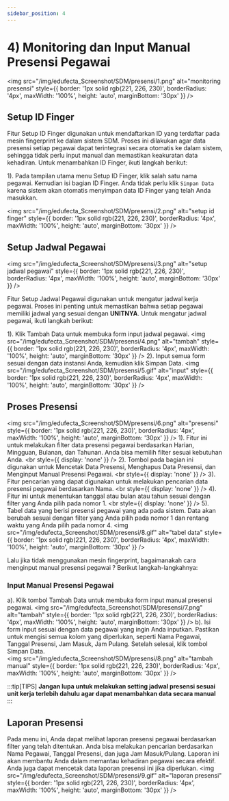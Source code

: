 ```yaml
---
sidebar_position: 4
---
```


# 4) Monitoring dan Input Manual Presensi Pegawai   

<img
  src="/img/edufecta_Screenshot/SDM/presensi/1.png"
  alt="monitoring presensi"
  style={{
    border: '1px solid rgb(221, 226, 230)',
    borderRadius: '4px',
    maxWidth: '100%',
    height: 'auto',
    marginBottom: '30px'
  }}
/>

## Setup ID Finger
Fitur Setup ID Finger digunakan untuk mendaftarkan ID yang terdaftar pada mesin fingerprint ke dalam sistem SDM. Proses ini dilakukan agar data presensi setiap pegawai dapat terintegrasi secara otomatis ke dalam sistem, sehingga tidak perlu input manual dan memastikan keakuratan data kehadiran. Untuk menambahkan ID Finger, ikuti langkah berikut:

1). Pada tampilan utama menu Setup ID Finger, klik salah satu nama pegawai. Kemudian isi bagian ID Finger. Anda tidak perlu klik ``Simpan Data`` karena sistem akan otomatis menyimpan data ID Finger yang telah Anda masukkan.
 
 <img
  src="/img/edufecta_Screenshot/SDM/presensi/2.png"
  alt="setup id finger"
  style={{
    border: '1px solid rgb(221, 226, 230)',
    borderRadius: '4px',
    maxWidth: '100%',
    height: 'auto',
    marginBottom: '30px'
  }}
/>

## Setup Jadwal Pegawai
<img
  src="/img/edufecta_Screenshot/SDM/presensi/3.png"
  alt="setup jadwal pegawai"
  style={{
    border: '1px solid rgb(221, 226, 230)',
    borderRadius: '4px',
    maxWidth: '100%',
    height: 'auto',
    marginBottom: '30px'
  }}
/>

Fitur Setup Jadwal Pegawai digunakan untuk mengatur jadwal kerja pegawai. Proses ini penting untuk memastikan bahwa setiap pegawai memiliki jadwal yang sesuai dengan **UNITNYA**. Untuk mengatur jadwal pegawai, ikuti langkah berikut:

1). Klik Tambah Data untuk membuka form input jadwal pegawai.
<img
  src="/img/edufecta_Screenshot/SDM/presensi/4.png"
  alt="tambah"
  style={{
    border: '1px solid rgb(221, 226, 230)',
    borderRadius: '4px',
    maxWidth: '100%',
    height: 'auto',
    marginBottom: '30px'
  }}
/>
2). Input semua form sesuai dengan data instansi Anda, kemudian klik Simpan Data.
<img
  src="/img/edufecta_Screenshot/SDM/presensi/5.gif"
  alt="input"
  style={{
    border: '1px solid rgb(221, 226, 230)',
    borderRadius: '4px',
    maxWidth: '100%',
    height: 'auto',
    marginBottom: '30px'
  }}
/>

## Proses Presensi

<img
  src="/img/edufecta_Screenshot/SDM/presensi/6.png"
  alt="presensi"
  style={{
    border: '1px solid rgb(221, 226, 230)',
    borderRadius: '4px',
    maxWidth: '100%',
    height: 'auto',
    marginBottom: '30px'
  }}
/>
1). Fitur ini untuk melakukan filter data presensi pegawai berdasarkan Harian, Mingguan, Bulanan, dan Tahunan. Anda bisa memilih filter sesuai kebutuhan Anda.
<br style={{ display: 'none' }} />
2). Tombol pada bagian ini digunakan untuk Mencetak Data Presensi, Menghapus Data Presensi, dan Menginput Manual Presensi Pegawai.
<br style={{ display: 'none' }} />
3). Fitur pencarian yang dapat digunakan untuk melakukan pencarian data presensi pegawai berdasarkan Nama.
<br style={{ display: 'none' }} />
4). Fitur ini untuk menentukan tanggal atau bulan atau tahun sesuai dengan filter yang Anda pilih pada nomor 1.
<br style={{ display: 'none' }} />
5). Tabel data yang berisi presensi pegawai yang ada pada sistem. Data akan berubah sesuai dengan filter yang Anda pilih pada nomor 1 dan rentang waktu yang Anda pilih pada nomor 4. 
<img
  src="/img/edufecta_Screenshot/SDM/presensi/8.gif"
  alt="tabel data"
  style={{
    border: '1px solid rgb(221, 226, 230)',
    borderRadius: '4px',
    maxWidth: '100%',
    height: 'auto',
    marginBottom: '30px'
  }}
/>

Lalu jika tidak menggunakan mesin fingerprint, bagaimanakah cara menginput manual presensi pegawai ? Berikut langkah-langkahnya:
### Input Manual Presensi Pegawai
a). Klik tombol Tambah Data untuk membuka form input manual presensi pegawai.
<img
  src="/img/edufecta_Screenshot/SDM/presensi/7.png"
  alt="tambah"
  style={{
    border: '1px solid rgb(221, 226, 230)',
    borderRadius: '4px',
    maxWidth: '100%',
    height: 'auto',
    marginBottom: '30px'
  }}
/>
b). Isi form input sesuai dengan data pegawai yang ingin Anda inputkan. Pastikan untuk mengisi semua kolom yang diperlukan, seperti Nama Pegawai, Tanggal Presensi, Jam Masuk, Jam Pulang. Setelah selesai, klik tombol Simpan Data.    
<img
  src="/img/edufecta_Screenshot/SDM/presensi/8.png"
  alt="tambah manual"
  style={{
    border: '1px solid rgb(221, 226, 230)',
    borderRadius: '4px',
    maxWidth: '100%',
    height: 'auto',
    marginBottom: '30px'
  }}
/>

:::tip[TIPS]
<strong>Jangan lupa untuk melakukan setting jadwal presensi sesuai unit kerja terlebih dahulu agar dapat menambahkan data secara manual</strong>
:::

## Laporan Presensi
Pada menu ini, Anda dapat melihat laporan presensi pegawai berdasarkan filter yang telah ditentukan. Anda bisa melakukan pencarian berdasarkan Nama Pegawai, Tanggal Presensi, dan juga Jam Masuk/Pulang. Laporan ini akan membantu Anda dalam memantau kehadiran pegawai secara efektif. Anda juga dapat mencetak data laporan presensi ini jika diperlukan.
<img
  src="/img/edufecta_Screenshot/SDM/presensi/9.gif"
  alt="laporan presensi"
  style={{
    border: '1px solid rgb(221, 226, 230)',
    borderRadius: '4px',
    maxWidth: '100%',
    height: 'auto',
    marginBottom: '30px'
  }}
/>
